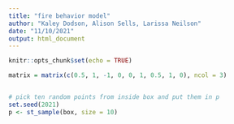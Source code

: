 ```yaml
---
title: "fire behavior model"
author: "Kaley Dodson, Alison Sells, Larissa Neilson"
date: "11/10/2021"
output: html_document
---
```


```r
knitr::opts_chunk$set(echo = TRUE)
```

```r
matrix = matrix(c(0.5, 1, -1, 0, 0, 1, 0.5, 1, 0), ncol = 3)


# pick ten random points from inside box and put them in p
set.seed(2021)
p <- st_sample(box, size = 10)
```

